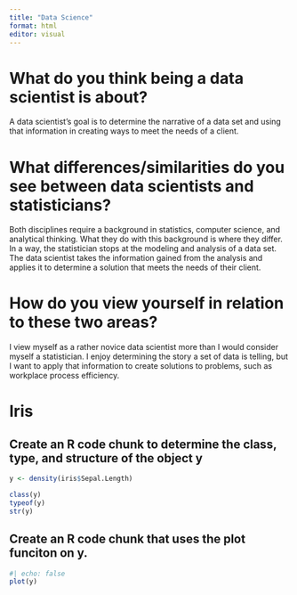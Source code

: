 ```yaml
---
title: "Data Science"
format: html
editor: visual
---
```


# What do you think being a data scientist is about?

A data scientist's goal is to determine the narrative of a data set and using that information in creating ways to meet the needs of a client.

# What differences/similarities do you see between data scientists and statisticians?

Both disciplines require a background in statistics, computer science, and analytical thinking. What they do with this background is where they differ. In a way, the statistician stops at the modeling and analysis of a data set. The data scientist takes the information gained from the analysis and applies it to determine a solution that meets the needs of their client.

# How do you view yourself in relation to these two areas?

I view myself as a rather novice data scientist more than I would consider myself a statistician. I enjoy determining the story a set of data is telling, but I want to apply that information to create solutions to problems, such as workplace process efficiency.

# Iris

## Create an R code chunk to determine the class, type, and structure of the object y

```r
y <- density(iris$Sepal.Length)
```

```r
class(y)
typeof(y)
str(y)
```

## Create an R code chunk that uses the plot funciton on y.

```r
#| echo: false
plot(y)
```
